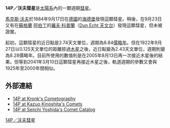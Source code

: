 {{Infobox Comet
| name=14P/沃夫彗星
| image=
| discoverer=[[馬克斯·沃夫|馬克斯·沃夫]]
| discovery_date=1884年9月17日
| designations=1884 S1; 1884 III;<br /> 1884c; 1891 J1;<br /> 1891 II; 1891b;<br /> 1898 IV; 1898f;<br /> 1912 I; 1911a;<br /> 1918 V; 1918b;<br /> 1925 X; 1925e;<br /> 1934 I; 1933e;<br /> 1942 VI; 1950 VI;<br /> 1950c; 1959 II;<br /> 1958c; 1967 XII;<br /> 1967j; 1976 II;<br /> 1975f; 1984 IX;<br /> 1983m; 1992 XXII;<br /> 1992m
| epoch=2000年12月2日（[[儒略日|JD]] 2451880.5）
| semimajor=4.07 [[天文單位|AU]]
| perihelion=2.72 AU
| aphelion=5.73 AU
| eccentricity=0.407
| period=8.74 [[儒略曆|儒略年]]
| inclination=27.52°
| last_p=2017年12月1日
| next_p=2026年9月19日
}}
'''14P／沃夫彗星'''是[[太阳系|太陽系]]內的一顆週期[[彗星|彗星]]。

[[馬克斯·沃夫|馬克斯·沃夫]]於1884年9月17日在[[德国|德國]]的[[海德堡|海德堡]]發現這顆彗星。稍後，在9月23日又有在[[蘇格蘭|蘇格蘭]] [[阿伯丁|阿伯丁]]的[[羅夫·科普蘭|羅夫·科普蘭]]（[[Dun_Echt_天文台|Dun Echt 天文台]]）發現這顆彗星，但未被證實。

起初，這顆彗星的近日點是2.74天文單位，週期為8.84[[儒略曆|儒略年]]。但在1922年9月27日以0.125天文單位的距離掠過[[木星|木星]]之後，近日點變為2.43天文單位，週期則變為8.28儒略年。目前所使用的數值則是在2005年8月13日再一次接近木星後的結果。但等到2041年3月10日這顆彗星再接近木星之後，軌道週期的參數又會與1925年至2000年間相似。

== 外部連結 ==
* [http://cometography.com/pcomets/014p.html 14P at Kronk's Cometography] {{Wayback|url=http://cometography.com/pcomets/014p.html |date=20110927085927 }}
* [http://jcometobs.web.fc2.com/pcmtn/0014p.htm 14P at Kazuo Kinoshita's Comets] {{Wayback|url=http://jcometobs.web.fc2.com/pcmtn/0014p.htm |date=20190524083331 }}
* [http://www.aerith.net/comet/catalog/0014P/index.html 14P at Seiichi Yoshida's Comet Catalog] {{Wayback|url=http://www.aerith.net/comet/catalog/0014P/index.html |date=20201107071749 }}

{{PeriodicComets Navigator|13P/奧伯斯彗星|15P/芬利彗星}}

[[Category:彗星|14P／沃夫彗星]]
